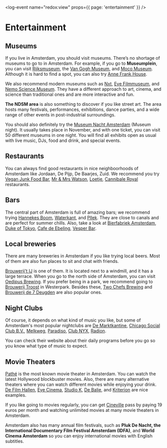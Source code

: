 <log-event name="redox:view" props={{ page: 'entertainment' }} />

# Entertainment
## Museums
If you live in Amsterdam, you should visit museums. There’s no shortage of museums to go to in Amsterdam. For example, if you go to **Museumplein**, you can visit [Rijksmuseum](https://www.rijksmuseum.nl/en?gclid=CjwKCAiA9tyQBhAIEiwA6tdCrEY5GDqCIODt8TtLD9aRl24oH2gy1HDmmusqYocf2gPTYyryuRMwEBoC4H4QAvD_BwE), the [Van Gogh Museum](https://www.vangoghmuseum.nl/en/visit/tickets-and-ticket-prices?gclid=CjwKCAiA9tyQBhAIEiwA6tdCrDw8QkiDdtFNcgyKO-1V6mQo5QMz3WchPxIwNHkEiEoTpgfDsywSsBoCJxgQAvD_BwE), and [Moco Museum](https://mocomuseum.com/?gclid=CjwKCAiA9tyQBhAIEiwA6tdCrOmkF0HfNOY9eHVbIm5tEa8A7ySrT8DbY2gxtEnlwL0Ga_KaDXixVhoCzw4QAvD_BwE). Although it is hard to find a spot, you can also try [Anne Frank House](https://www.annefrank.org/en/). 

We also recommend modern museums such as [Nxt](https://nxtmuseum.com/), [Eye Filmmuseum](https://www.eyefilm.nl/en), and [Nemo Science Museum](https://www.nemosciencemuseum.nl/en/). They have a different approach to art, cinema, and science than traditional ones and are more interactive and fun.

**The NDSM area** is also something to discover if you like street art. The area hosts many festivals, performances, exhibitions, dance parties, and a wide range of other events in post-industrial surroundings.

You should also definitely try the [Museum Nacht Amsterdam](https://museumnacht.amsterdam/home) (Museum night). It usually takes place in November, and with one ticket, you can visit 50 different museums in one night. You will find all exhibits open as usual with live music, DJs, food and drink, and special events.
## Restaurants
You can always find good restaurants in nice neighboorhoods of Amsterdam like Jordaan, De Pijp, De Baarjes, Zuid.  We recommend you try [Vegan Junk Food Bar](https://www.veganjunkfoodbar.com/), [Mr & Mrs Watson](https://watsonsfood.com/), [Loetje](https://www.loetje.nl/en/), [Cannibale Royal](https://cannibaleroyale.nl/) restaurants. 
## Bars
The central part of Amsterdam is full of amazing bars; we recommend trying [Hannekes Boom](https://hannekesboom.nl/), [Waterkant](https://www.waterkant.net/), and [Pllek](https://pllek.nl/?lang=en). They are close to canals and are perfect for summer chills. Also, take a look at [Bierfabriek Amsterdam](https://www.bierfabriek.com/amsterdam/en/), [Duke of Tokyo](https://dukeoftokyo.com/), [Cafe de Ebeling](https://www.de-ebeling.nl/nl/), [Vesper Bar](https://www.vesperbar.co/menu).

## Local breweries 
There are many breweries in Amsterdam if you like trying local beers. Most of them are also fun places to sit and chat with friends. 

[Brouwerij't IJ](https://www.brouwerijhetij.nl/) is one of them.  It is located next to a windmill, and it has a large terrace. When you go to the north side of Amsterdam, you can visit [Oedipus Brewing](https://oedipus.com/). If you prefer being in a park, we recommend going to [Brouwerij Troost](https://brouwerijtroost.nl/) in Westerpark. Besides these, [Two Chefs Brewing](https://twochefsbrewing.com/) and [Brouwerij de 7 Deugden](https://de7deugden.nl/) are also popular ones. 
## Night Clubs
Of course, it depends on what kind of music you like, but some of Amsterdam's most popular nightclubs are [De Marktkantine](https://marktkantine.nl/), [Chicago Social Club B.V.](https://chicagosocialclub.nl/), [Melkweg](https://www.melkweg.nl/en/agenda?gclid=Cj0KCQiAmeKQBhDvARIsAHJ7mF57XAXTUtg229KaKdBrdY3zZiHU7KUctts5ymkpk3uU-CHv3ZUIcRoaAkrrEALw_wcB), [Paradiso](https://www.paradiso.nl/en/), [Club NYX](https://clubnyx.nl/), [Radion](https://radion.amsterdam/). 

<Callout>
  You can check their website about their daily programs before you go so you know what type of music to expect. 
</Callout>

## Movie Theaters 
[Pathé](https://www.pathe.nl/) is the most known movie theater in Amsterdam. You can watch the latest Hollywood blockbuster movies. Also, there are many alternative theaters where you can watch different movies while enjoying your drink. [De Film Hallen](https://filmhallen.nl/en/?faf=today), [Eye Cinema](https://www.eyecinema.ie/), [Studio K](https://www.cjp.nl/aanbod/studio-k?gclid=Cj0KCQiAmeKQBhDvARIsAHJ7mF7XkAn-MKbSqymmx9C831TRUxJv4pzE-zHdOA2vSMoJQrsd17ipFaQaAp04EALw_wcB), [De Balie](https://debalie.nl/?gclid=Cj0KCQiAmeKQBhDvARIsAHJ7mF6-gxaO4PoBG8OmZwz8yltNOXAu7iXmDa--lkQxFC6ms7OVWSbE8DAaArFWEALw_wcB), and [Kriterion](https://www.kriterion.nl/) are nice examples. 

If you like going to movies regularly, you can get [Cineville](https://www.cineville.nl/) pass by paying 19 euros per month and watching unlimited movies at many movie theaters in Amsterdam.

Amsterdam also has many annual film festivals, such as **Pluk De Nacht, the International Documentary Film Festival Amsterdam (IDFA)**, and **World Cinema Amsterdam** so you can enjoy international movies with English subtitles.
